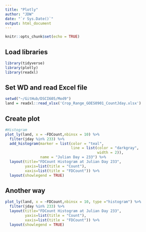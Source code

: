 ```yaml
---
title: "Plotly"
author: "JDW"
date: "`r Sys.Date()`"
output: html_document
---
```


```r
knitr::opts_chunk$set(echo = TRUE)
```

## Load libraries

```r
library(tidyverse)
library(plotly)
library(readxl)
```

## Set WD and read Excel file

```r
setwd("~/GitHub/DSCI605/Mod9")
land = readxl::read_xlsx('Crop_Range_GOES0901_CountJday.xlsx')
```

## Create plot

```r
#Histogram
plot_ly(land, x = ~FDCount,nbinsx = 10) %>%
  filter(jday %in% 233) %>%
  add_histogram(marker = list(color = "teal",
                              line = list(color = "darkgray",
                                          width = 2)),
                name = "Julian Day = 233") %>%
  layout(title="FDCount Histogram at Julian Day 233",
         yaxis=list(title = "Count"),
         xaxis=list(title = "FDCount")) %>%
  layout(showlegend = TRUE)
```

## Another way

```r
plot_ly(land, x = ~FDCount,nbinsx = 10, type ="histogram") %>%
  filter(jday %in% 233) %>%
  layout(title="FDCount Histogram at Julian Day 233",
         yaxis=list(title = "Count"),
         xaxis=list(title = "FDCount")) %>% 
  layout(showlegend = TRUE)
```

